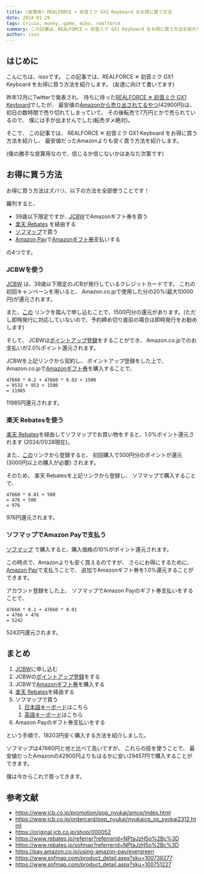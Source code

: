 ```yaml
---
title: (皮算用) REALFORCE ✕ 初音ミク GX1 Keyboard をお得に買う方法
date: 2024-01-29
tags: trivia, money, game, miku, realforce
summary: この記事は、REALFORCE ✕ 初音ミク GX1 Keyboard をお得に買う方法を紹介します。
author: isso
---
```


## はじめに

こんにちは、issoです。
この記事では、REALFORCE ✕ 初音ミク GX1 Keyboard をお得に買う方法を紹介します。
(友達に向けて書いてます)

昨年12月にTwitterで発表され、
待ちに待った[REALFORCE ✕ 初音ミク GX1 Keyboard](https://www.realforce.co.jp/news/20240119/20240119_REALFORCE_Miku_GX1_News_Release.pdf)でしたが、
最安値の[Amazonから売り出されてるやつ](https://amzn.to/3Ueu51t)(42900円)は、
初日の数時間で売り切れてしまっていて、
その後転売で7万円とかで売られているので、
僕には手が出ませんでした(転売ダメ絶対)。

そこで、
この記事では、
REALFORCE ✕ 初音ミク GX1 Keyboard をお得に買う方法を紹介し、
最安値だったAmazonよりも安く買う方法を紹介します。

(僕の勝手な皮算用なので、信じるか信じないかはあなた次第です)

## お得に買う方法

お得に買う方法はズバリ、以下の方法を全部使うことです！

羅列すると、

- 39歳以下限定ですが...[JCBW](https://www.jcb.co.jp/jcb_nyukai/syokaicp_os202312.jsp?brand=1323054+3950+100.html&route=2399&takeone=9999999&campaign=J00000035&webone=kl2J8oU84rSpj3XZVNLdBXr0pXVaNGvccn%2BGm0GNNpY%3D)でAmazonギフト券を買う
- [楽天 Rebates](https://www.rebates.jp/sofmap?referrerid=NPtaJzH5o%2Bc%3D) を経由する
- [ソフマップ](https://click.linksynergy.com/deeplink?id=/CQoDa*vFDg&mid=37641&murl=https%3A%2F%2Fwww.sofmap.com%2Fproduct_detail.aspx%3Fsku%3D100739277)で買う
- [Amazon Pay](https://pay.amazon.co.jp/using-amazon-pay/evergreen?scmedium=paymentspage&place=banner)で[Amazonギフト券](https://amzn.to/3OI8xXN)支払いする

の4つです。

### JCBWを使う

[JCBW](https://www.jcb.co.jp/jcb_nyukai/syokaicp_os202312.jsp?brand=1323054+3950+100.html&route=2399&takeone=9999999&campaign=J00000035&webone=kl2J8oU84rSpj3XZVNLdBXr0pXVaNGvccn%2BGm0GNNpY%3D)
は、39歳以下限定のJCBが発行しているクレジットカードです。
これの初回キャンペーンを用いると、
Amazon.co.jpで使用した分の20%(最大10000円)が還元されます。

また、[この](https://www.jcb.co.jp/jcb_nyukai/syokaicp_os202312.jsp?brand=1323054+3950+100.html&route=2399&takeone=9999999&campaign=J00000035&webone=kl2J8oU84rSpj3XZVNLdBXr0pXVaNGvccn%2BGm0GNNpY%3D)
リンクを踏んで申し込むことで、1500円分の還元があります。(ただし即時発行に対応していないので、予約締め切り直前の場合は即時発行をお勧めします)

そして、
JCBWは[ポイントアップ登録](https://original.jcb.co.jp/shop/000052)をすることができ、
Amazon.co.jpでのお支払いが2.0%ポイント還元されます。

JCBWを上記リンクから契約し、
ポイントアップ登録をした上で、
Amazon.co.jpで[Amazonギフト券](https://amzn.to/3OI8xXN)を購入することで、

```text
47660 * 0.2 + 47660 * 0.02 + 1500
= 9532 + 953 + 1500
= 11985
```

11985円還元されます。

### 楽天 Rebatesを使う

[楽天 Rebates](https://www.rebates.jp/sofmap?referrerid=NPtaJzH5o%2Bc%3D)を経由してソフマップでお買い物をすると、1.0%ポイント還元されます (2024/01/28現在)。

また、[この](https://www.rebates.jp/sofmap?referrerid=NPtaJzH5o%2Bc%3D)リンクから登録すると、
初回購入で500円分のポイントが還元 (3000円以上の購入が必要) されます。

そのため、
楽天 Rebatesを上記リンクから登録し、
ソフマップで購入することで、

```text
47660 * 0.01 + 500
= 476 + 500
= 976
```

976円還元されます。

### ソフマップでAmazon Payで支払う

[ソフマップ](https://click.linksynergy.com/deeplink?id=/CQoDa*vFDg&mid=37641&murl=https%3A%2F%2Fwww.sofmap.com%2Fproduct_detail.aspx%3Fsku%3D100739277)
で購入すると、購入価格の10%がポイント還元されます。

この時点で、Amazonよりも安く買えるのですが、
さらにお得にするために、
[Amazon Pay](https://pay.amazon.co.jp/using-amazon-pay/evergreen?scmedium=paymentspage&place=banner)で支払うことで、
追加でAmazonギフト券を1.0%還元することができます。

アカウント登録をした上、
ソフマップでAmazon Payのギフト券支払いをすることで、

```text
47660 * 0.1 + 47660 * 0.01
= 4766 + 476
= 5242
```

5242円還元されます。

## まとめ

1. [JCBW](https://www.jcb.co.jp/jcb_nyukai/syokaicp_os202312.jsp?brand=1323054+3950+100.html&route=2399&takeone=9999999&campaign=J00000035&webone=kl2J8oU84rSpj3XZVNLdBXr0pXVaNGvccn%2BGm0GNNpY%3D)に申し込む
2. JCBWの[ポイントアップ登録](https://original.jcb.co.jp/shop/000052)をする
3. JCBWで[Amazonギフト券](https://amzn.to/3OI8xXN)を購入する
4. [楽天 Rebates](https://www.rebates.jp/sofmap?referrerid=NPtaJzH5o%2Bc%3D)を経由する
5. ソフマップで買う
    1. [日本語キーボード](https://click.linksynergy.com/deeplink?id=/CQoDa*vFDg&mid=37641&murl=https%3A%2F%2Fwww.sofmap.com%2Fproduct_detail.aspx%3Fsku%3D100739277)はこちら
    2. [英語キーボード](https://click.linksynergy.com/deeplink?id=/CQoDa*vFDg&mid=37641&murl=https%3A%2F%2Fwww.sofmap.com%2Fproduct_detail.aspx%3Fsku%3D100751227)はこちら
6. Amazon Payのギフト券支払いをする

という手順で、18203円安く購入する方法を紹介しました。

ソフマップは47660円と他と比べて高いですが、
これらの技を使うことで、
最安値だったAmazonの42900円よりもはるかに安い29457円で購入することができます。

僕は今からこれで買ってきます。

## 参考文献

- https://www.jcb.co.jp/promotion/pop_nyukai/amcp/index.html
- https://www.jcb.co.jp/ordercard/pop_nyukai/nyukaicp_os_syokai2312.html
- https://original.jcb.co.jp/shop/000052
- https://www.rebates.jp/referrer?referrerid=NPtaJzH5o%2Bc%3D
- https://www.rebates.jp/sofmap?referrerid=NPtaJzH5o%2Bc%3D
- https://pay.amazon.co.jp/using-amazon-pay/evergreen
- https://www.sofmap.com/product_detail.aspx?sku=100739277
- https://www.sofmap.com/product_detail.aspx?sku=100751227
